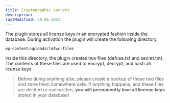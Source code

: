 ```yaml
---
title: Cryptographic secrets
description:
lastModified: 30.06.2021
---
```


The plugin stores all license keys in an encrypted fashion inside the database. During activation the plugin will
create the following directory.

`wp-content/uploads/lmfwc-files`

Inside this directory, the plugin creates two files (defuse.txt and secret.txt). The contents of these files are used
to encrypt, decrypt, and hash all license keys.

>Before doing anything else, please create a backup of these two files and store them somewhere safe. If anything
happens, and these files are deleted or overwritten, **you will permanently lose all license keys** stored in your
database!
